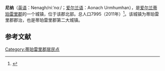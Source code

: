 {{Infobox settlement
| name                    = 尼纳
| native_name             = Nenagh
| settlement_type         = 城镇
| image_skyline           = Nenagh pearse street 2006.JPG
| imagesize               = 
| image_caption           = 
| image_flag              = 
| flag_size               = 
| image_shield            = 
| shield_size             = 
| pushpin_map             = Ireland
| pushpin_label_position  = right
| pushpin_map_caption     = 在爱尔兰的位置
| latd  =52.8632 |latm  =  |lats  = |latNS  = N 
| longd =8.1995 |longm = |longs = |longEW = W 
| coordinates_type        = region:ES_type:city
| coordinates_display     = inline,title
| subdivision_type        = 国家
| subdivision_name        = 爱尔兰
| subdivision_type1       = [[爱尔兰行政区划|郡]]
| subdivision_name1       = [[蒂珀雷里郡|蒂珀雷里郡]]
| area_total_km2          =  
| elevation_m             = 72
| population_total        = 7995
| population_as_of        = 2011年
| population_density_km2  =  
| website                 = 
| footnotes               = 
}}
'''尼纳'''（[[英语|英语]]：Nenagh/niːˈnɑː/；[[爱尔兰语|爱尔兰语]]：Aonach Urmhumhan），是[[爱尔兰|爱尔兰]][[蒂珀雷里郡|蒂珀雷里郡]]的一个城镇，位于该郡北部。总人口7995（2011年）<ref name=CSO>{{cite web |url=http://www.cso.ie/census/documents/census2006_Table_5.pdf |title=Microsoft Word – Volume 1 2006 isbn.doc<!-- Bot generated title --> |date= |format=PDF |accessdate=27 October 2008 |archive-date=2009-03-03 |archive-url=https://web.archive.org/web/20090303222139/http://www.cso.ie/census/documents/census2006_Table_5.pdf |dead-url=no }}</ref>。该城镇为蒂珀雷里郡郡治，也是蒂珀雷里郡第二大城镇。

==参考文献==
{{reflist}}

[[Category:蒂珀雷里郡居民点|Category:蒂珀雷里郡居民点]]